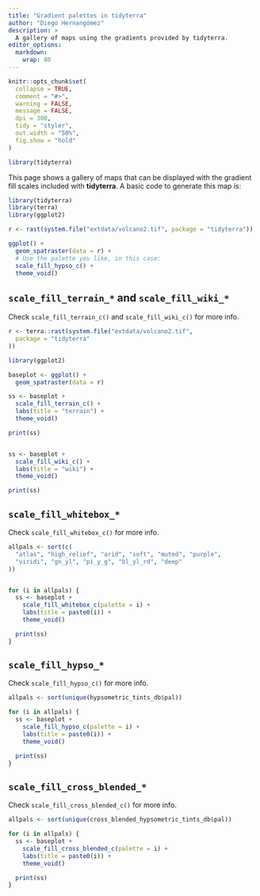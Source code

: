 ```yaml
---
title: "Gradient palettes in tidyterra"
author: "Diego Hernangómez"
description: >
  A gallery of maps using the gradients provided by tidyterra.
editor_options: 
  markdown: 
    wrap: 80
---
```


```r
knitr::opts_chunk$set(
  collapse = TRUE,
  comment = "#>",
  warning = FALSE,
  message = FALSE,
  dpi = 300,
  tidy = "styler",
  out.width = "50%",
  fig.show = "hold"
)

library(tidyterra)
```

This page shows a gallery of maps that can be displayed with the gradient fill
scales included with **tidyterra**. A basic code to generate this map is:

```r

library(tidyterra)
library(terra)
library(ggplot2)

r <- rast(system.file("extdata/volcano2.tif", package = "tidyterra"))

ggplot() +
  geom_spatraster(data = r) +
  # Use the palette you like, in this case:
  scale_fill_hypso_c() +
  theme_void()
```

## `scale_fill_terrain_*` and `scale_fill_wiki_*`

Check `scale_fill_terrain_c()` and `scale_fill_wiki_c()` for more info.

```r

r <- terra::rast(system.file("extdata/volcano2.tif",
  package = "tidyterra"
))

library(ggplot2)

baseplot <- ggplot() +
  geom_spatraster(data = r)

ss <- baseplot +
  scale_fill_terrain_c() +
  labs(title = "terrain") +
  theme_void()

print(ss)


ss <- baseplot +
  scale_fill_wiki_c() +
  labs(title = "wiki") +
  theme_void()

print(ss)
```

## `scale_fill_whitebox_*`

Check `scale_fill_whitebox_c()` for more info.

```r

allpals <- sort(c(
  "atlas", "high_relief", "arid", "soft", "muted", "purple",
  "viridi", "gn_yl", "pi_y_g", "bl_yl_rd", "deep"
))


for (i in allpals) {
  ss <- baseplot +
    scale_fill_whitebox_c(palette = i) +
    labs(title = paste0(i)) +
    theme_void()

  print(ss)
}
```

## `scale_fill_hypso_*`

Check `scale_fill_hypso_c()` for more info.

```r

allpals <- sort(unique(hypsometric_tints_db$pal))

for (i in allpals) {
  ss <- baseplot +
    scale_fill_hypso_c(palette = i) +
    labs(title = paste0(i)) +
    theme_void()

  print(ss)
}
```

## `scale_fill_cross_blended_*`

Check `scale_fill_cross_blended_c()` for more info.

```r

allpals <- sort(unique(cross_blended_hypsometric_tints_db$pal))

for (i in allpals) {
  ss <- baseplot +
    scale_fill_cross_blended_c(palette = i) +
    labs(title = paste0(i)) +
    theme_void()

  print(ss)
}
```
